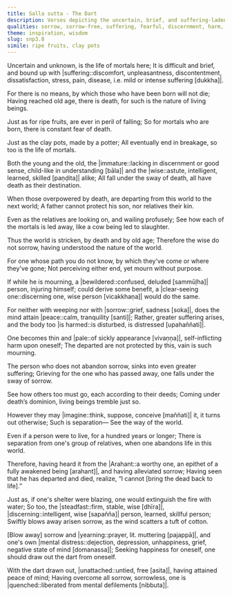 ```yaml
---
title: Salla sutta - The Dart
description: Verses depicting the uncertain, brief, and suffering-laden nature of mortal life, emphasizing the inevitability of death for all beings, like ripe fruits fated to fall. The Buddha counsels against futile grief and lamentation over the departed, urging the wise to understand the world's relentless course of decay and death.
qualities: sorrow, sorrow-free, suffering, fearful, discernment, harm, dispassion, liberation
theme: inspiration, wisdom
slug: snp3.8
simile: ripe fruits, clay pots
---
```


Uncertain and unknown,
is the life of mortals here;
It is difficult and brief,
and bound up with |suffering::discomfort, unpleasantness, discontentment, dissatisfaction, stress, pain, disease, i.e. mild or intense suffering [dukkha]|.

For there is no means,
by which those who have been born will not die;
Having reached old age, there is death,
for such is the nature of living beings.

Just as for ripe fruits,
are ever in peril of falling;
So for mortals who are born,
there is constant fear of death.

Just as the clay pots,
made by a potter;
All eventually end in breakage,
so too is the life of mortals.

Both the young and the old,
the |immature::lacking in discernment or good sense, child-like in understanding [bāla]| and the |wise::astute, intelligent, learned, skilled [paṇḍita]| alike;
All fall under the sway of death,
all have death as their destination.

When those overpowered by death,
are departing from this world to the next world;
A father cannot protect his son,
nor relatives their kin.

Even as the relatives are looking on,
and wailing profusely;
See how each of the mortals is led away,
like a cow being led to slaughter.

Thus the world is stricken,
by death and by old age;
Therefore the wise do not sorrow,
having understood the nature of the world.

For one whose path you do not know,
by which they've come or where they've gone;
Not perceiving either end,
yet mourn without purpose.

If while he is mourning,
a |bewildered::confused, deluded [sammūḷha]| person, injuring himself;
could derive some benefit,
a |clear-seeing one::discerning one, wise person [vicakkhaṇa]| would do the same.

For neither with weeping nor with |sorrow::grief, sadness [soka]|,
does the mind attain |peace::calm, tranquility [santi]|;
Rather, greater suffering arises,
and the body too |is harmed::is disturbed, is distressed [upahaññati]|.

One becomes thin and |pale::of sickly appearance [vivaṇṇa]|,
self-inflicting harm upon oneself;
The departed are not protected by this,
vain is such mourning.

The person who does not abandon sorrow,
sinks into even greater suffering;
Grieving for the one who has passed away,
one falls under the sway of sorrow.

See how others too must go,
each according to their deeds;
Coming under death’s dominion,
living beings tremble just so.

However they may |imagine::think, suppose, conceive [maññati]| it,
it turns out otherwise;
Such is separation—
See the way of the world.

Even if a person were to live,
for a hundred years or longer;
There is separation from one's group of relatives,
when one abandons life in this world.

Therefore, having heard it from the |Arahant::a worthy one, an epithet of a fully awakened being [arahant]|,
and having alleviated sorrow;
Having seen that he has departed and died,
realize, “I cannot [bring the dead back to life].”

Just as, if one's shelter were blazing,
one would extinguish the fire with water;
So too, the |steadfast::firm, stable, wise [dhīra]|, |discerning::intelligent, wise [sapañña]| person,
learned, skillful person;
Swiftly blows away arisen sorrow,
as the wind scatters a tuft of cotton.

[Blow away] sorrow and |yearning::prayer, lit. muttering [pajappā]|,
and one's own |mental distress::dejection, depression, unhappiness, grief, negative state of mind [domanassa]|;
Seeking happiness for oneself,
one should draw out the dart from oneself.

With the dart drawn out, |unattached::untied, free [asita]|,
having attained peace of mind;
Having overcome all sorrow,
sorrowless, one is |quenched::liberated from mental defilements [nibbuta]|.